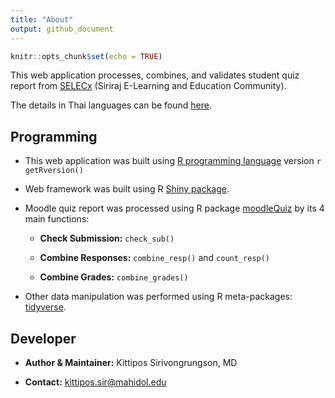 ```yaml
---
title: "About"
output: github_document
---
```


```r
knitr::opts_chunk$set(echo = TRUE)
```


This web application processes, combines, and validates student quiz report from [SELECx](http://selecx.si.mahidol.ac.th) (Siriraj E-Learning and Education Community).

The details in Thai languages can be found [here](https://docs.google.com/document/d/1F4Sbdz6TAYDq9YloOJOFm4eht5524166LGGfW_5GRGU/edit?usp=sharing).

## Programming

-   This web application was built using [R programming language](https://cran.r-project.org) version `r getRversion()`

-   Web framework was built using R [Shiny package](https://shiny.rstudio.com).

-   Moodle quiz report was processed using R package [moodleQuiz](https://github.com/Lightbridge-AI/moodleQuiz) by its 4 main functions:

    -   **Check Submission:** `check_sub()`

    -   **Combine Responses:** `combine_resp()` and `count_resp()`

    -   **Combine Grades:** `combine_grades()`

-   Other data manipulation was performed using R meta-packages: [tidyverse](https://www.tidyverse.org).

## Developer

-   **Author & Maintainer:** Kittipos Sirivongrungson, MD

-   **Contact:** [kittipos.sir\@mahidol.edu](kittipos.sir@mahidol.edu)
